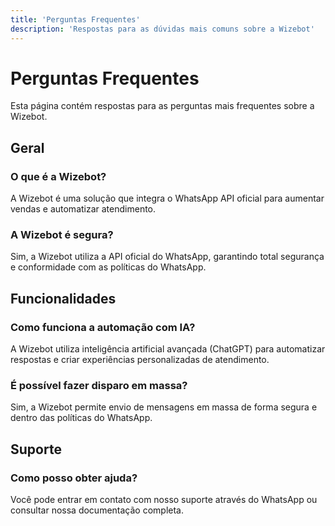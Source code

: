 ```yaml
---
title: 'Perguntas Frequentes'
description: 'Respostas para as dúvidas mais comuns sobre a Wizebot'
---
```


# Perguntas Frequentes

Esta página contém respostas para as perguntas mais frequentes sobre a Wizebot.

## Geral

### O que é a Wizebot?
A Wizebot é uma solução que integra o WhatsApp API oficial para aumentar vendas e automatizar atendimento.

### A Wizebot é segura?
Sim, a Wizebot utiliza a API oficial do WhatsApp, garantindo total segurança e conformidade com as políticas do WhatsApp.

## Funcionalidades

### Como funciona a automação com IA?
A Wizebot utiliza inteligência artificial avançada (ChatGPT) para automatizar respostas e criar experiências personalizadas de atendimento.

### É possível fazer disparo em massa?
Sim, a Wizebot permite envio de mensagens em massa de forma segura e dentro das políticas do WhatsApp.

## Suporte

### Como posso obter ajuda?
Você pode entrar em contato com nosso suporte através do WhatsApp ou consultar nossa documentação completa.
